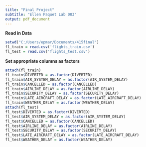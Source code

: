 ```yaml
---
title: "Final Project"
subtitle: "Ellen Paquet Lab 003"
output: pdf_document
---
```

  
**Read in Data**
```r
setwd("C:/Users/epmar/Documents/415final")
fl_train = read.csv('flights_train.csv')
fl_test = read.csv('flights_test.csv')
```

**Set appropriate columns as factors**
```r
attach(fl_train)
fl_train$DIVERTED = as.factor(DIVERTED)
fl_train$AIR_SYSTEM_DELAY = as.factor(AIR_SYSTEM_DELAY)
fl_train$CANCELLED = as.factor(CANCELLED)
fl_train$AIRLINE_DELAY = as.factor(AIRLINE_DELAY)
fl_train$SECURITY_DELAY = as.factor(SECURITY_DELAY)
fl_train$LATE_AIRCRAFT_DELAY = as.factor(LATE_AIRCRAFT_DELAY)
fl_train$WEATHER_DELAY = as.factor(WEATHER_DELAY)
attach(fl_test)
fl_test$DIVERTED = as.factor(DIVERTED)
fl_test$AIR_SYSTEM_DELAY = as.factor(AIR_SYSTEM_DELAY)
fl_test$CANCELLED = as.factor(CANCELLED)
fl_test$AIRLINE_DELAY = as.factor(AIRLINE_DELAY)
fl_test$SECURITY_DELAY = as.factor(SECURITY_DELAY)
fl_test$LATE_AIRCRAFT_DELAY = as.factor(LATE_AIRCRAFT_DELAY)
fl_test$WEATHER_DELAY = as.factor(WEATHER_DELAY)
```